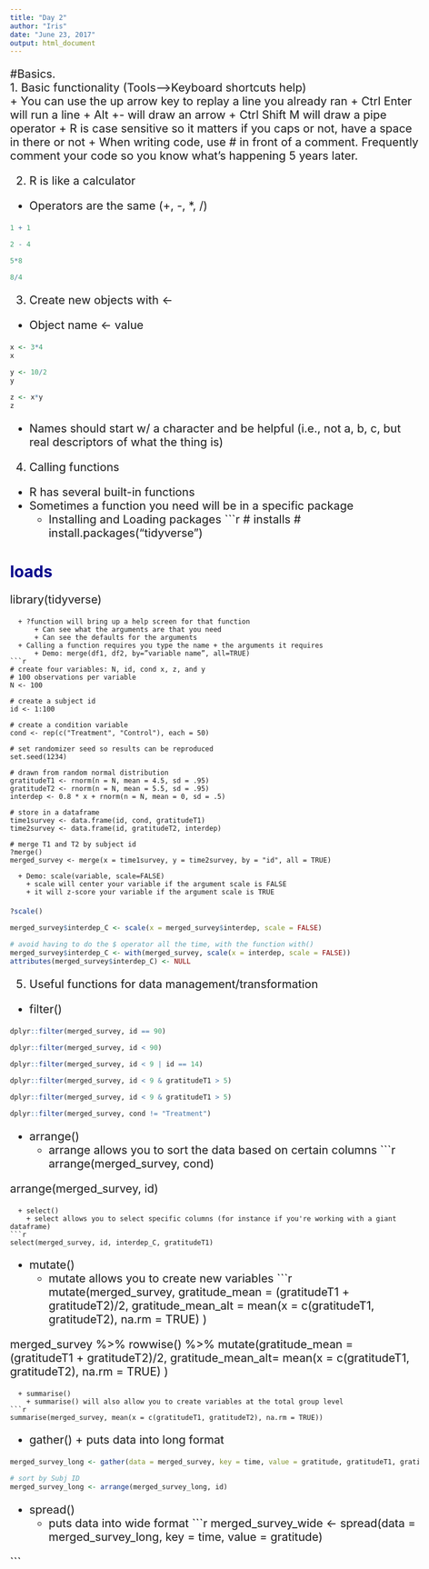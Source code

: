 ---
title: "Day 2"
author: "Iris"
date: "June 23, 2017"
output: html_document
---

<style type="text/css">

body{ /* Normal  */
      font-size: 20px;
  }
td {  /* Table  */
  font-size: 8px;
}
h1.title {
  font-size: 38px;
  color: DarkRed;
}
h1 { /* Header 1 */
  font-size: 28px;
  color: DarkBlue;
}
h2 { /* Header 2 */
    font-size: 22px;
  color: DarkBlue;
}
h3 { /* Header 3 */
  font-size: 18px;
  font-family: "Times New Roman", Times, serif;
  color: DarkBlue;
}
code.r{ /* Code block */
    font-size: 12px;
}
pre { /* Code block - determines code spacing between lines */
    font-size: 14px;
}
</style>

#Basics.<br>
1. Basic functionality (Tools---->Keyboard shortcuts help) <br>
  + You can use the up arrow key to replay a line you already ran
  + Ctrl Enter will run a line
  + Alt +- will draw an arrow
  + Ctrl Shift M will draw a pipe operator
  + R is case sensitive so it matters if you caps or not, have a space in there or not
  + When writing code, use # in front of a comment. Frequently comment your code so you know what's happening 5 years later.
  
2. R is like a calculator
  + Operators are the same (+, -, *, /)
```{r}
1 + 1

2 - 4

5*8

8/4

```

3. Create new objects with <-
  + Object name <- value
  
```{r}
x <- 3*4
x

y <- 10/2
y

z <- x*y
z
```
  + Names should start w/ a character and be helpful (i.e., not a, b, c, but real descriptors of what the thing is)
  
4. Calling functions
  + R has several built-in functions
  + Sometimes a function you need will be in a specific package
      + Installing and Loading packages
```{r}
# installs
# install.packages("tidyverse")

# loads
library(tidyverse)
```
  + ?function will bring up a help screen for that function
      + Can see what the arguments are that you need
      + Can see the defaults for the arguments
  + Calling a function requires you type the name + the arguments it requires 
      + Demo: merge(df1, df2, by=”variable name”, all=TRUE)
```{r}
# create four variables: N, id, cond x, z, and y
# 100 observations per variable
N <- 100

# create a subject id 
id <- 1:100

# create a condition variable
cond <- rep(c("Treatment", "Control"), each = 50)

# set randomizer seed so results can be reproduced
set.seed(1234)

# drawn from random normal distribution
gratitudeT1 <- rnorm(n = N, mean = 4.5, sd = .95)
gratitudeT2 <- rnorm(n = N, mean = 5.5, sd = .95)
interdep <- 0.8 * x + rnorm(n = N, mean = 0, sd = .5)

# store in a dataframe
time1survey <- data.frame(id, cond, gratitudeT1)
time2survey <- data.frame(id, gratitudeT2, interdep)

# merge T1 and T2 by subject id
?merge()
merged_survey <- merge(x = time1survey, y = time2survey, by = "id", all = TRUE)

```
      + Demo: scale(variable, scale=FALSE)
        + scale will center your variable if the argument scale is FALSE
        + it will z-score your variable if the argument scale is TRUE
```{r}
?scale()

merged_survey$interdep_C <- scale(x = merged_survey$interdep, scale = FALSE)

# avoid having to do the $ operator all the time, with the function with()
merged_survey$interdep_C <- with(merged_survey, scale(x = interdep, scale = FALSE))
attributes(merged_survey$interdep_C) <- NULL
```
5. Useful functions for data management/transformation
  + filter()
```{r}
dplyr::filter(merged_survey, id == 90)

dplyr::filter(merged_survey, id < 90)

dplyr::filter(merged_survey, id < 9 | id == 14)

dplyr::filter(merged_survey, id < 9 & gratitudeT1 > 5)

dplyr::filter(merged_survey, id < 9 & gratitudeT1 > 5)

dplyr::filter(merged_survey, cond != "Treatment")
```
  + arrange()
    + arrange allows you to sort the data based on certain columns
```{r}
arrange(merged_survey, cond)

arrange(merged_survey, id)

```
  + select()
    + select allows you to select specific columns (for instance if you're working with a giant dataframe)
```{r}
select(merged_survey, id, interdep_C, gratitudeT1)

```
  + mutate()
    + mutate allows you to create new variables
```{r}
mutate(merged_survey,
       gratitude_mean = (gratitudeT1 + gratitudeT2)/2,
       gratitude_mean_alt = mean(x = c(gratitudeT1, gratitudeT2),
                                 na.rm = TRUE)
)

merged_survey %>% 
  rowwise() %>% 
  mutate(gratitude_mean = (gratitudeT1 + gratitudeT2)/2, 
         gratitude_mean_alt= mean(x = c(gratitudeT1, gratitudeT2),
                                  na.rm = TRUE)
  )
```
  + summarise()
    + summarise() will also allow you to create variables at the total group level
```{r}
summarise(merged_survey, mean(x = c(gratitudeT1, gratitudeT2), na.rm = TRUE))
```
   + gather()
    + puts data into long format
```{r}
merged_survey_long <- gather(data = merged_survey, key = time, value = gratitude, gratitudeT1, gratitudeT2)

# sort by Subj ID
merged_survey_long <- arrange(merged_survey_long, id)
```
 + spread() 
    + puts data into wide format
```{r}
merged_survey_wide <- spread(data = merged_survey_long, key = time, value = gratitude)

```
